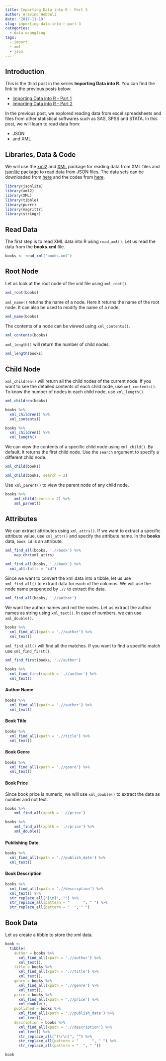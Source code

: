 ```yaml
---
title: Importing Data into R - Part 3
author: Aravind Hebbali
date: '2017-11-19'
slug: importing-data-into-r-part-3
categories:
  - data wrangling
tags:
  - import
  - xml
  - json
---
```


## Introduction

This is the third post in the series **Importing Data into R**. You can find the link to the previous posts below:

- [Importing Data into R - Part 1](https://blog.aravindhebbali.com/2017/12/24/a-complete-guide-to-importing-data-into-r-part-1/)
- [Importing Data into R - Part 2](https://blog.aravindhebbali.com/2017/12/25/importing-data-into-r-part-2/)

In the previous post, we explored reading data from excel spreadsheets and files from other statistical softwares such as SAS, SPSS and STATA. In this post, we will learn to read data from:

- JSON
- and XML

## Libraries, Data & Code

We will use the [xml2](https://cran.r-project.org/package=xml2) and [XML](https://cran.r-project.org/package=XML) package for reading data from XML files and [jsonlite](https://cran.r-project.org/package=jsonlite) package to read data from JSON files. The data sets can be downloaded from [here](https://github.com/rsquaredacademy/datasets) and the codes from [here](https://gist.github.com/aravindhebbali/65dc2af57b8eda098f2b878095c5aaa4).

```r
library(jsonlite)
library(xml2)
library(XML)
library(tibble)
library(purrr)
library(magrittr)
library(stringr)
```

## Read Data

The first step is to read XML data into R using `read_xml()`. Let us
read the data from the **books.xml** file.

```r
books <- read_xml('books.xml')
```

## Root Node

Let us look at the root node of the xml file using `xml_root()`.

```r
xml_root(books)
```

`xml_name()` returns the name of a node. Here it returns the name of the 
root node. It can also be used to modify the name of a node.

```r
xml_name(books)
```

The contents of a node can be viewed using `xml_contents()`.

```r
xml_contents(books)
```

`xml_length()` will return the number of child nodes.

```r
xml_length(books)
```

## Child Node

`xml_children()` will return all the child nodes of the current node. If you
want to see the detailed contents of each child node, use `xml_contents()`.
To know the number of nodes in each child node, use `xml_length()`.

```r
xml_children(books) 

books %>% 
  xml_children() %>% 
  xml_contents()

books %>% 
  xml_children() %>% 
  xml_length()
```

We can view the contents of a specific child node using `xml_child()`. By default,
it returns the first child node. Use the `search` argument to specify a 
different child node.

```r
xml_child(books)

xml_child(books, search = 2)
```

Use `xml_parent()` to view the parent node of any child node.

```r
books %>%
    xml_child(search = 2) %>%
    xml_parent()
```

## Attributes

We can extract attributes using `xml_attrs()`. If we want to extract a specific
attribute value, use `xml_attr()` and specify the attribute name. In the **books** 
data, `book id` is an attribute. 

```r
xml_find_all(books, './/book') %>% 
    map_chr(xml_attrs)

xml_find_all(books, './/book') %>% 
  xml_attr(attr = "id")
```

Since we want to convert the xml data into a tibble, let us use
`xml_find_all()` to extract data for each of the columns. We will
use the node name prepended by `.//` to extract the data.

```r
xml_find_all(books, './/author')
```

We want the author names and not the nodes. Let us extract the author names
as string using `xml_text()`. In case of numbers, we can use `xml_double()`.

```r
books %>%
  xml_find_all(xpath = './/author') %>%
  xml_text()
```

`xml_find_all()` will find all the matches. If you want to find a specific match use
`xml_find_first()`.

```r
xml_find_first(books, './/author')

books %>%
  xml_find_first(xpath = './/author') %>%
  xml_text()
```

#### Author Name

```r
books %>%
  xml_find_all(xpath = './/author') %>%
  xml_text()
```

#### Book Title

```r
books %>%
  xml_find_all(xpath = './/title') %>%
  xml_text()
```

#### Book Genre

```r
books %>%
  xml_find_all(xpath = './/genre') %>%
  xml_text()
```

#### Book Price

Since book price is numeric, we will use `xml_double()` to extract the
data as number and not text.

```r
books %>%
    xml_find_all(xpath = './/price')

books %>%
    xml_find_all(xpath = './/price') %>%
    xml_double()
```

#### Publishing Date

```r
books %>%
  xml_find_all(xpath = './/publish_date') %>%
  xml_text()
```

#### Book Description

```r
books %>%
  xml_find_all(xpath = './/description') %>%
  xml_text() %>%
  str_replace_all("[\n]", "") %>%
  str_replace_all(pattern = "      ", " ") %>%
  str_replace_all(pattern = "  ", " ")
```

## Book Data

Let us create a tibble to store the xml data.

```r
book <- 
  tibble(
    author = books %>%
      xml_find_all(xpath = './/author') %>% 
      xml_text(),
    title = books %>%
      xml_find_all(xpath = './/title') %>%
      xml_text(),
    genre = books %>%   
      xml_find_all(xpath = './/genre') %>%
      xml_text(),
    price = books %>%
      xml_find_all(xpath = './/price') %>%
      xml_double(),
    published = books %>%
      xml_find_all(xpath = './/publish_date') %>%
      xml_text(),
    description = books %>%
      xml_find_all(xpath = './/description') %>%
      xml_text() %>%
      str_replace_all("[\r\n]", "") %>%
      str_replace_all(pattern = "      ", " ") %>%
      str_replace_all(pattern = "  ", " "))

book
```


